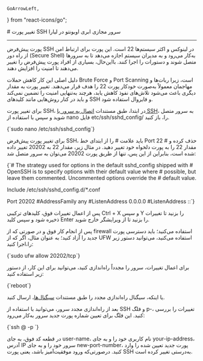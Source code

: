     GoArrowLeft,
} from "react-icons/go";


<Layout>
<Head>
<title>مستندات تغییر پورت SSH در سرور مجازی ابری Ubuntu - لیارا</title>

<meta property="og:title" content="مستندات خدمات رایانش ابری لیارا" />
<meta property="og:description" content="مستندات مربوط به تغییر پورت SSH سرور مجازی VPS در لیارا"  />
<meta property="og:image" content="https://media.liara.ir/logos/liara-poster.jpg" />
</Head>
# تغییر پورت SSH سرور مجازی ابری اوبونتو در لیارا

<hr className="mb-2" />

پورت پیش‌فرض SSH در لینوکس و اکثر سیستم‌ها <Important>22</Important> است. این پورت برای ارتباط امن از راه دور (Secure Shell) به‌کار می‌رود و به مدیران سیستم اجازه می‌دهد تا به سرورها متصل شوند و دستورات را اجرا کنند. بااین‌حال، بسیاری از افراد پورت پیش‌فرض را تغییر می‌دهند تا امنیت را افزایش دهند. 

<div className="h-2" />

دلیل اصلی این کار کاهش حملات Brute Force و Port Scanning است، زیرا ربات‌ها و مهاجمان معمولاً به‌صورت خودکار پورت <Important>22</Important> را هدف قرار می‌دهند. تغییر پورت به مقدار دیگری باعث می‌شود تلاش‌های نفوذ کاهش یابد، هرچند به‌تنهایی امنیت را تضمین نمی‌کند و باید در کنار روش‌هایی مانند کلیدهای SSH و فایروال استفاده شود.

<div className="h-2" />

برای تغییر پورت SSH، در ابتدا، طبق مستندات <a href="/iaas/ubuntu/how-tos/connect-to-server-using-ssh" className="text-[#2196f3]">اتصال به سرور با SSH</a>، به سرور متصل شوید و سپس با استفاده از <Important>nano</Important> فایل <Important>etc/ssh/sshd_config/</Important> را، باز کنید.

<div className="h-2" />
<div dir='ltr'>
    <Highlight className="bash">
        {`sudo nano /etc/ssh/sshd_config`}
    </Highlight>
</div>
<div className="h-2" />  

برای تغییر پورت پیش‌فرض SSH، باید علامت <Important>#</Important> را از ابتدای خط <Important>Port 22 #</Important> حذف کرده و مقدار <Important>22</Important> را به پورت دلخواه خود تغییر دهید. در مثال زیر، مقدار <Important>22</Important> به <Important>20202</Important> تغییر داده شده است، بنابراین از این پس، تنها از طریق پورت <Important>20202</Important> می‌توان به سرور متصل شد:

<div className="h-2" />
<div dir='ltr'>
    <Highlight className="config">
        {`# The strategy used for options in the default sshd_config shipped with
# OpenSSH is to specify options with their default value where
# possible, but leave them commented.  Uncommented options override the
# default value.

Include /etc/ssh/sshd_config.d/*.conf

Port 20202
#AddressFamily any
#ListenAddress 0.0.0.0
#ListenAddress ::`}
    </Highlight>
</div>
<div className="h-2" /> 
پس از اعمال تغییرات فوق، کلیدهای ترکیبی <Important>Ctrl + X</Important> و سپس <Important>Y</Important> را بزنید تا تغییرات ذخیره شود و سپس کلید <Important>Enter</Important> را بزنید تا از ویرایشگر خارج شوید.

پس از انجام کار فوق و در صورتی که از firewall استفاده می‌کنید؛ باید دسترسی پورت جدید را آزاد کنید؛ به عنوان مثال، اگر که از UFW استفاده می‌کنید، می‌توانید دستور زیر را،اجرا کنید:

<div className="h-2" />
<div dir='ltr'>
    <Highlight className="bash">
        {`sudo ufw allow 20202/tcp`}
    </Highlight>
</div>
<div className="h-2" />

برای اعمال تغییرات، سرور را مجدداً راه‌اندازی کنید، می‌توانید برای این کار، از دستور زیر استفاده کنید: 

<div className="h-2" />
<div dir='ltr'>
    <Highlight className="bash">
        {`reboot`}
    </Highlight>
</div>
<div className="h-2" />

یا اینکه، سیگنال راه‌اندازی مجدد را طبق مستندات <a href="/iaas/details/signals" className="text-[#2196f3]">سیگنال‌ها</a>، ارسال کنید.

<div className="h-2" />

بعد از راه‌اندازی مجدد سرور، می‌توانید با استفاده از SSH و فلگ <Important>p-</Important>، تغییرات را بررسی کنید. این فلگ برای تعیین شماره پورت جدید سرور به‌کار می‌رود:

<div className="h-2" />
<div dir='ltr'>
    <Highlight className="bash">
        {`ssh <user-name>@<your-ip-address> -p <new-port-number>`}
    </Highlight>
</div>
<div className="h-2" />

در قطعه کد فوق، به جای <Important>user-name</Important>، نام کاربری خود را و به جای <Important>your-ip-address</Important>، آدرس IP سرور خود را و به جای <Important>new-port-number</Important>، پورت جدید تعیین شده را وارد کنید.
درصورتی‌که ورود موفقیت‌آمیز باشد، یعنی پورت SSH به‌درستی تغییر کرده است.


</Layout>